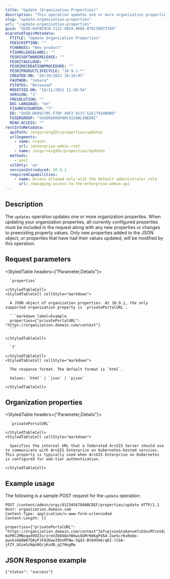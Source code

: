 ```yaml
---
title: "Update (Organization Properties)"
description: "This operation updates one or more organization properties."
slug: "update-organization-properties"
url: "/update-organization-properties"
guid: "GUID-64CBC9CD-1121-48CA-966E-876C390737A9"
migratedTopicMetadata:
  FTITLE: "Update Organization Properties"
  FDESCRIPTION: ""
  FCHANGES: "New product"
  FISHRELEASELABEL: ""
  FESRISOFTWARERELEASE: ""
  FESRITAGCLOUD: ""
  FESRIRECREATIONPROCEDURE: ""
  FESRIPRODUCTLIFECYCLE: "10.9.1-*"
  CREATED-ON: "28/10/2021 10:18:07"
  FAUTHOR: "tohara"
  FSTATUS: "Released"
  MODIFIED-ON: "16/11/2021 11:20:54"
  VERSION: "1"
  FRESOLUTION: ""
  DOC-LANGUAGE: "en"
  FISHREVCOUNTER: "7"
  ED: "GUID-D609270C-F7DF-49F2-9137-52E17934B0B9"
  FUSERGROUP: "VUSERGROUPARCGISONLINEDOC"
  READ-ACCESS: ""
restInfoMetadata:
  apiPath: /orgs/<orgID>/properties/updates
  urlSegments:
    - name: <root>
      url: /enterprise-admin-root
    - name: /orgs/<orgID>/properties/updates
  methods:
    - post
  sslOnly: 'no'
  versionIntroduced: 10.9.1
  requiredCapabilities:
    - name: Access allowed only with the default administrator role
      url: /managing-access-to-the-enterprise-admin-api
---
```


## Description

The `updates` operation updates one or more organization properties. When updating your organization properties, all currently configured properties must be included in the request along with any new properties or changes to preexisting property values. Only new properties added to the JSON object, or properties that have had their values updated, will be modified by this operation.


## Request parameters

<StyledTable headers={"Parameter,Details"}>
  <StyledTableRow>
    <StyledTableCell cellStyle="markdown">

      `properties` 

    </StyledTableCell>
    <StyledTableCell cellStyle="markdown">

      A JSON object of organization properties. At 10.9.1, the only supported organization property is `privatePortalURL`.

      ```markdown label=Example
      properties={"privatePortalURL": "https://organization.domain.com/context"}
      ```

    </StyledTableCell>
  </StyledTableRow>
  <StyledTableRow>
    <StyledTableCell cellStyle="markdown">

      `f` 

    </StyledTableCell>
    <StyledTableCell cellStyle="markdown">

      The response format. The default format is `html`.

      Values: `html` | `json` | `pjson`

    </StyledTableCell>
  </StyledTableRow>
</StyledTable>


## Organization properties

<StyledTable headers={"Parameter,Details"}>
  <StyledTableRow>
    <StyledTableCell cellStyle="markdown">

      `privatePortalURL` 

    </StyledTableCell>
    <StyledTableCell cellStyle="markdown">

      Specifies the internal URL that a federated ArcGIS Server should use to communicate with ArcGIS Enterprise on Kubernetes-hosted services. This property is typically used when ArcGIS Enterprise on Kubernetes is configured for web-tier authentication.

    </StyledTableCell>
  </StyledTableRow>
</StyledTable>


## Example usage

The following is a sample POST request for the `update` operation:

```other
POST /content/admin/orgs/0123456789ABCDEF/properties/update HTTP/1.1
Host: organization.domain.com
Content-Type: application/x-www-form-urlencoded
Content-Length: []

properties={"privatePortalURL": "https://organization.domain.com/context"}&f=pjson&token=m7zGSezM7znt6ZuIwr827imJxOTSDsjYujVdd7SiAQLYG1HmesG8EbSnTwCbiekEh0QwRdmeyp1hP63M60TPrdZQ2NzIg5G7qFaQh40MdiOCfh60-6oPKC2MNoqwdVDZ3srzreVZb66QofWXws8GMrKWkgP45A-2an5crKvReUo-pwvkzm68W87Q0yPJFA2Kww39UnMYNw-5qd2-Bt04VmkrqKI-lCbA-jFZY_UGzeGzNqnBGrjKuVB_q17HogMw

```

## JSON Response example

```other
{"status": "success"}
```